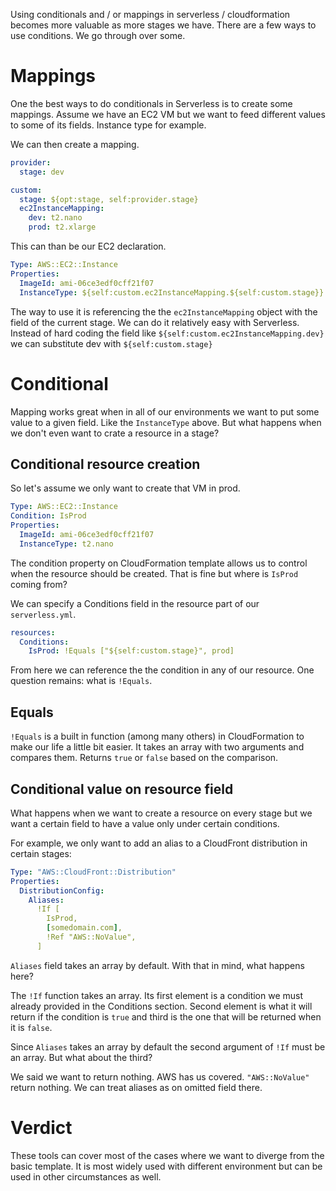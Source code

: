 Using conditionals and / or mappings in serverless / cloudformation becomes more valuable as more stages we have. There are a few ways to use conditions. We go through over some.

# Mappings

One the best ways to do conditionals in Serverless is to create some mappings. Assume we have an EC2 VM but we want to feed different values to some of its fields. Instance type for example.

We can then create a mapping.

```yml
provider:
  stage: dev

custom:
  stage: ${opt:stage, self:provider.stage}
  ec2InstanceMapping:
    dev: t2.nano
    prod: t2.xlarge
```

This can than be our EC2 declaration.

```yml
Type: AWS::EC2::Instance
Properties:
  ImageId: ami-06ce3edf0cff21f07
  InstanceType: ${self:custom.ec2InstanceMapping.${self:custom.stage}}
```

The way to use it is referencing the the `ec2InstanceMapping` object with the field of the current stage. We can do it relatively easy with Serverless. Instead of hard coding the field like `${self:custom.ec2InstanceMapping.dev}` we can substitute dev with `${self:custom.stage}`

# Conditional

Mapping works great when in all of our environments we want to put some value to a given field. Like the `InstanceType` above. But what happens when we don't even want to crate a resource in a stage?

## Conditional resource creation

So let's assume we only want to create that VM in prod.

```yml
Type: AWS::EC2::Instance
Condition: IsProd
Properties:
  ImageId: ami-06ce3edf0cff21f07
  InstanceType: t2.nano
```

The condition property on CloudFormation template allows us to control when the resource should be created. That is fine but where is `IsProd` coming from?

We can specify a Conditions field in the resource part of our `serverless.yml`.

```yml
resources:
  Conditions:
    IsProd: !Equals ["${self:custom.stage}", prod]
```

From here we can reference the the condition in any of our resource. One question remains: what is `!Equals`.

## Equals

`!Equals` is a built in function (among many others) in CloudFormation to make our life a little bit easier. It takes an array with two arguments and compares them. Returns `true` or `false` based on the comparison.

## Conditional value on resource field

What happens when we want to create a resource on every stage but we want a certain field to have a value only under certain conditions.

For example, we only want to add an alias to a CloudFront distribution in certain stages:

```yml
Type: "AWS::CloudFront::Distribution"
Properties:
  DistributionConfig:
    Aliases:
      !If [
        IsProd,
        [somedomain.com],
        !Ref "AWS::NoValue",
      ]
```

`Aliases` field takes an array by default. With that in mind, what happens here?

The `!If` function takes an array. Its first element is a condition we must already provided in the Conditions section. Second element is what it will return if the condition is `true` and third is the one that will be returned when it is `false`.

Since `Aliases` takes an array by default the second argument of `!If` must be an array. But what about the third?

We said we want to return nothing. AWS has us covered. `"AWS::NoValue"` return nothing. We can treat aliases as on omitted field there.

# Verdict

These tools can cover most of the cases where we want to diverge from the basic template. It is most widely used with different environment but can be used in other circumstances as well.